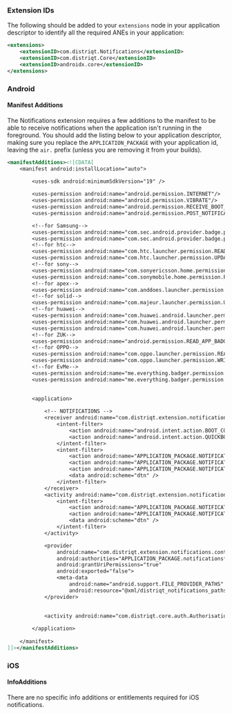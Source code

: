 
### Extension IDs

The following should be added to your `extensions` node in your application descriptor to identify all the required ANEs in your application:

```xml
<extensions>
    <extensionID>com.distriqt.Notifications</extensionID>
    <extensionID>com.distriqt.Core</extensionID>
    <extensionID>androidx.core</extensionID>
</extensions>
```



### Android

#### Manifest Additions

The Notifications extension requires a few additions to the manifest to be able to receive notifications when the application isn't running in the foreground. You should add the listing below to your application descriptor, making sure you replace the `APPLICATION_PACKAGE` with your application id, leaving the `air.` prefix (unless you are removing it from your builds).


```xml
<manifestAdditions><![CDATA[
	<manifest android:installLocation="auto">

		<uses-sdk android:minimumSdkVersion="19" />
		
		<uses-permission android:name="android.permission.INTERNET"/>
		<uses-permission android:name="android.permission.VIBRATE"/>
		<uses-permission android:name="android.permission.RECEIVE_BOOT_COMPLETED" />
		<uses-permission android:name="android.permission.POST_NOTIFICATIONS"/>

		<!--for Samsung-->
		<uses-permission android:name="com.sec.android.provider.badge.permission.READ"/>
		<uses-permission android:name="com.sec.android.provider.badge.permission.WRITE"/>
		<!--for htc-->
		<uses-permission android:name="com.htc.launcher.permission.READ_SETTINGS"/>
		<uses-permission android:name="com.htc.launcher.permission.UPDATE_SHORTCUT"/>
		<!--for sony-->
		<uses-permission android:name="com.sonyericsson.home.permission.BROADCAST_BADGE"/>
		<uses-permission android:name="com.sonymobile.home.permission.PROVIDER_INSERT_BADGE"/>
		<!--for apex-->
		<uses-permission android:name="com.anddoes.launcher.permission.UPDATE_COUNT"/>
		<!--for solid-->
		<uses-permission android:name="com.majeur.launcher.permission.UPDATE_BADGE"/>
		<!--for huawei-->
		<uses-permission android:name="com.huawei.android.launcher.permission.CHANGE_BADGE"/>
		<uses-permission android:name="com.huawei.android.launcher.permission.READ_SETTINGS"/>
		<uses-permission android:name="com.huawei.android.launcher.permission.WRITE_SETTINGS"/>
		<!--for ZUK-->
		<uses-permission android:name="android.permission.READ_APP_BADGE"/>
		<!--for OPPO-->
		<uses-permission android:name="com.oppo.launcher.permission.READ_SETTINGS"/>
		<uses-permission android:name="com.oppo.launcher.permission.WRITE_SETTINGS"/>
		<!--for EvMe-->
		<uses-permission android:name="me.everything.badger.permission.BADGE_COUNT_READ"/>
		<uses-permission android:name="me.everything.badger.permission.BADGE_COUNT_WRITE"/>
		

		<application>
		
			<!-- NOTIFICATIONS -->
			<receiver android:name="com.distriqt.extension.notifications.notifications.receivers.NotificationReceiver" android:exported="false">
				<intent-filter>
					<action android:name="android.intent.action.BOOT_COMPLETED" />
					<action android:name="android.intent.action.QUICKBOOT_POWERON" />
				</intent-filter>
				<intent-filter>
					<action android:name="APPLICATION_PACKAGE.NOTIFICATION_DELAYED" />
					<action android:name="APPLICATION_PACKAGE.NOTIFICATION_DELETED" />
					<action android:name="APPLICATION_PACKAGE.NOTIFICATION_ACTION" />
					<data android:scheme="dtn" />
				</intent-filter>
			</receiver>
			<activity android:name="com.distriqt.extension.notifications.notifications.NotificationActivity" android:exported="false">
				<intent-filter>
					<action android:name="APPLICATION_PACKAGE.NOTIFICATION_SELECTED" />
					<action android:name="APPLICATION_PACKAGE.NOTIFICATION_ACTION" />
					<data android:scheme="dtn" />
				</intent-filter>
			</activity>

			<provider
				android:name="com.distriqt.extension.notifications.content.FileProvider"
				android:authorities="APPLICATION_PACKAGE.notificationsfileprovider"
				android:grantUriPermissions="true"
				android:exported="false">
				<meta-data 
					android:name="android.support.FILE_PROVIDER_PATHS" 
					android:resource="@xml/distriqt_notifications_paths" />
			</provider>

			
			<activity android:name="com.distriqt.core.auth.AuthorisationActivity" android:theme="@android:style/Theme.Translucent.NoTitleBar" android:exported="false" />
					
		</application>
		
	</manifest>
]]></manifestAdditions>
```



### iOS

#### InfoAdditions

There are no specific info additions or entitlements required for iOS notifications.

